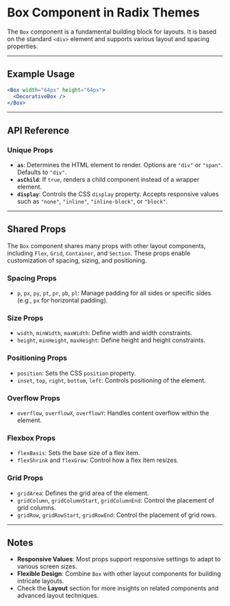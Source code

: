 # Box Component in Radix Themes

The `Box` component is a fundamental building block for layouts. It is based on the standard `<div>` element and supports various layout and spacing properties.

---

## Example Usage

```jsx
<Box width="64px" height="64px">
  <DecorativeBox />
</Box>
```

---

## API Reference

### Unique Props

- **`as`**: Determines the HTML element to render. Options are `"div"` or `"span"`. Defaults to `"div"`.
- **`asChild`**: If `true`, renders a child component instead of a wrapper element.
- **`display`**: Controls the CSS `display` property. Accepts responsive values such as `"none"`, `"inline"`, `"inline-block"`, or `"block"`.

---

## Shared Props

The `Box` component shares many props with other layout components, including `Flex`, `Grid`, `Container`, and `Section`. These props enable customization of spacing, sizing, and positioning.

### Spacing Props

- `p`, `px`, `py`, `pt`, `pr`, `pb`, `pl`: Manage padding for all sides or specific sides (e.g., `px` for horizontal padding).

### Size Props

- `width`, `minWidth`, `maxWidth`: Define width and width constraints.
- `height`, `minHeight`, `maxHeight`: Define height and height constraints.

### Positioning Props

- `position`: Sets the CSS `position` property.
- `inset`, `top`, `right`, `bottom`, `left`: Controls positioning of the element.

### Overflow Props

- `overflow`, `overflowX`, `overflowY`: Handles content overflow within the element.

### Flexbox Props

- `flexBasis`: Sets the base size of a flex item.
- `flexShrink` and `flexGrow`: Control how a flex item resizes.

### Grid Props

- `gridArea`: Defines the grid area of the element.
- `gridColumn`, `gridColumnStart`, `gridColumnEnd`: Control the placement of grid columns.
- `gridRow`, `gridRowStart`, `gridRowEnd`: Control the placement of grid rows.

---

## Notes

- **Responsive Values**: Most props support responsive settings to adapt to various screen sizes.
- **Flexible Design**: Combine `Box` with other layout components for building intricate layouts.
- Check the **Layout** section for more insights on related components and advanced layout techniques.
